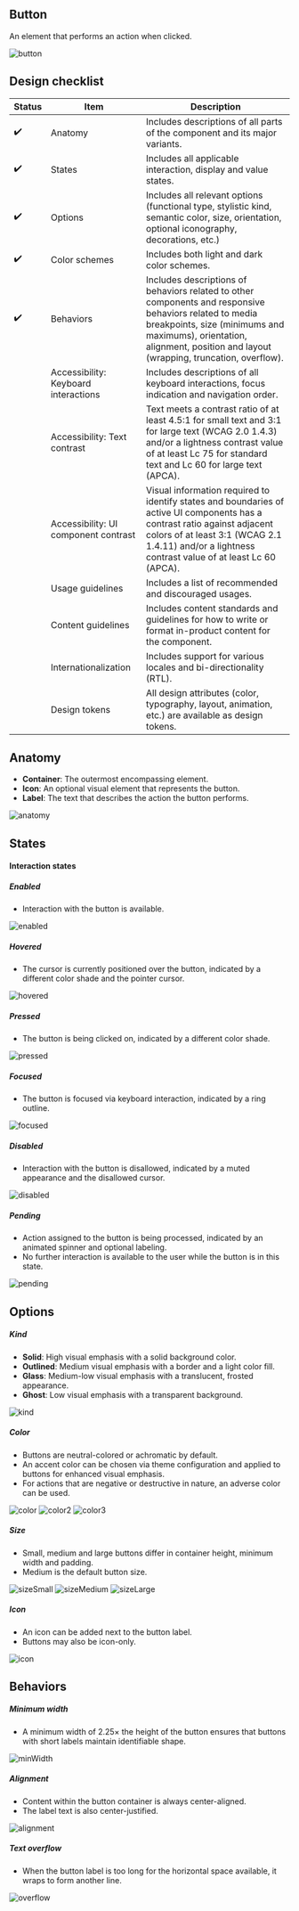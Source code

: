 
<TableOfContents />

## Button

An element that performs an action when clicked.

<Image src={imageSrc.button} alt='button' />

## Design checklist

| Status | Item                                 | Description                                                                                                                                                                                                                       |
| ------ | ------------------------------------ | --------------------------------------------------------------------------------------------------------------------------------------------------------------------------------------------------------------------------------- |
| ✔️     | Anatomy                              | Includes descriptions of all parts of the component and its major variants.                                                                                                                                                       |
| ✔️     | States                               | Includes all applicable interaction, display and value states.                                                                                                                                                                    |
| ✔️     | Options                              | Includes all relevant options (functional type, stylistic kind, semantic color, size, orientation, optional iconography, decorations, etc.)                                                                                       |
| ✔️     | Color schemes                        | Includes both light and dark color schemes.                                                                                                                                                                                       |
| ✔️     | Behaviors                            | Includes descriptions of behaviors related to other components and responsive behaviors related to media breakpoints, size (minimums and maximums), orientation, alignment, position and layout (wrapping, truncation, overflow). |
|        | Accessibility: Keyboard interactions | Includes descriptions of all keyboard interactions, focus indication and navigation order.                                                                                                                                        |
|        | Accessibility: Text contrast         | Text meets a contrast ratio of at least 4.5:1 for small text and 3:1 for large text (WCAG 2.0 1.4.3) and/or a lightness contrast value of at least Lc 75 for standard text and Lc 60 for large text (APCA).                       |
|        | Accessibility: UI component contrast | Visual information required to identify states and boundaries of active UI components has a contrast ratio against adjacent colors of at least 3:1 (WCAG 2.1 1.4.11) and/or a lightness contrast value of at least Lc 60 (APCA).  |
|        | Usage guidelines                     | Includes a list of recommended and discouraged usages.                                                                                                                                                                            |
|        | Content guidelines                   | Includes content standards and guidelines for how to write or format in-product content for the component.                                                                                                                        |
|        | Internationalization                 | Includes support for various locales and bi-directionality (RTL).                                                                                                                                                                 |
|        | Design tokens                        | All design attributes (color, typography, layout, animation, etc.) are available as design tokens.                                                                                                                                |

## Anatomy

- **Container**: The outermost encompassing element.
- **Icon**: An optional visual element that represents the button.
- **Label**: The text that describes the action the button performs.

<Image src={imageSrc.anatomy} alt='anatomy' />

## States

#### Interaction states

##### Enabled

- Interaction with the button is available.

<Image src={imageSrc.enabled} alt='enabled' />

##### Hovered

- The cursor is currently positioned over the button, indicated by a different color shade and the pointer cursor.

<Image src={imageSrc.hovered} alt='hovered' />

##### Pressed

- The button is being clicked on, indicated by a different color shade.

<Image src={imageSrc.pressed} alt='pressed' />

##### Focused

- The button is focused via keyboard interaction, indicated by a ring outline.

<Image src={imageSrc.focused} alt='focused' />

##### Disabled

- Interaction with the button is disallowed, indicated by a muted appearance and the disallowed cursor.

<Image src={imageSrc.disabled} alt='disabled' />

##### Pending

- Action assigned to the button is being processed, indicated by an animated spinner and optional labeling.
- No further interaction is available to the user while the button is in this state.

<Image src={imageSrc.pending} alt='pending' />

## Options

##### Kind

- **Solid**: High visual emphasis with a solid background color.
- **Outlined**: Medium visual emphasis with a border and a light color fill.
- **Glass**: Medium-low visual emphasis with a translucent, frosted appearance.
- **Ghost**: Low visual emphasis with a transparent background.

<Image src={imageSrc.kind} alt='kind' />

##### Color

- Buttons are neutral-colored or achromatic by default.
- An accent color can be chosen via theme configuration and applied to buttons for enhanced visual emphasis.
- For actions that are negative or destructive in nature, an adverse color can be used.

<Image src={imageSrc.color} alt='color' />
<Image src={imageSrc.color2} alt='color2' />
<Image src={imageSrc.color3} alt='color3' />

##### Size

- Small, medium and large buttons differ in container height, minimum width and padding.
- Medium is the default button size.

<Image src={imageSrc.sizeSmall} alt='sizeSmall' />
<Image src={imageSrc.sizeMedium} alt='sizeMedium' />
<Image src={imageSrc.sizeLarge} alt='sizeLarge' />

##### Icon

- An icon can be added next to the button label.
- Buttons may also be icon-only.

<Image src={imageSrc.icon} alt='icon' />

## Behaviors

##### Minimum width

- A minimum width of 2.25× the height of the button ensures that buttons with short labels maintain identifiable shape.

<Image src={imageSrc.minWidth} alt='minWidth' />

##### Alignment

- Content within the button container is always center-aligned.
- The label text is also center-justified.

<Image src={imageSrc.alignment} alt='alignment' />

##### Text overflow

- When the button label is too long for the horizontal space available, it wraps to form another line.

<Image src={imageSrc.overflow} alt='overflow' />
